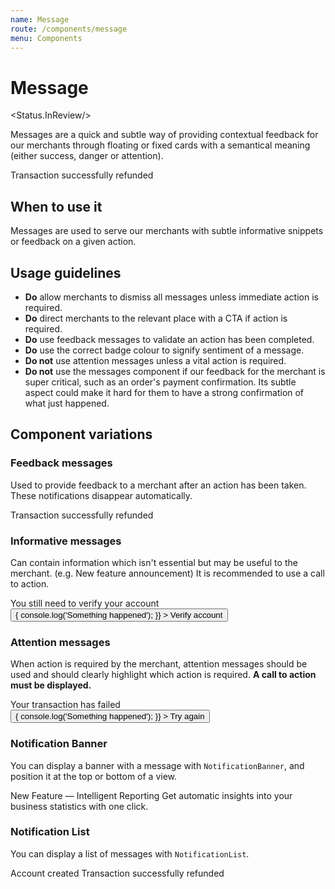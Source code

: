 ```yaml
---
name: Message
route: /components/message
menu: Components
---
```



# Message

<Status.InReview/>

Messages are a quick and subtle way of providing contextual feedback for our merchants through floating
or fixed cards with a semantical meaning (either success, danger or attention).

<Playground>
  <Message>
    <MessageIcon type={MessageIcon.SUCCESS}/>
    <Heading size={Heading.KILO} element="h4" margin={false}>
      Transaction successfully refunded
    </Heading>
  </Message>
</Playground>

## When to use it

Messages are used to serve our merchants with subtle informative snippets or feedback
on a given action.  

## Usage guidelines

- **Do** allow merchants to dismiss all messages unless immediate action is required.
- **Do** direct merchants to the relevant place with a CTA if action is required.
- **Do** use feedback messages to validate an action has been completed.
- **Do** use the correct badge colour to signify sentiment of a message.
- **Do not** use attention messages unless a vital action is required.
- **Do not** use the messages component if our feedback for the merchant is super critical,
such as an order's payment confirmation. Its subtle aspect could make it hard for them to have
a strong confirmation of what just happened.


## Component variations

### Feedback messages

Used to provide feedback to a merchant after an action
has been taken. These notifications disappear automatically.

<Playground>
  <Message>
    <MessageIcon type={MessageIcon.SUCCESS}/>
    <Heading size={Heading.KILO} element="h4" margin={false}>
      Transaction successfully refunded
    </Heading>
  </Message>
</Playground>

### Informative messages

 Can contain information which isn't essential but may
 be useful to the merchant. (e.g. New feature announcement) It is recommended
to use a call to action.

<Playground>
  <Message>
    <MessageIcon type={MessageIcon.WARNING}/>
    <div>
      <Heading size={Heading.KILO} element="h4" margin={false}>
        You still need to verify your account
      </Heading>
    </div>
    <MessageButton>
      <Button
        size={Button.KILO}
        onClick={e => {
          console.log('Something happened');
        }}
        >
        Verify account
      </Button>
    </MessageButton>
  </Message>
</Playground>

### Attention messages

When action is required by the merchant, attention
messages should be used and should clearly highlight which action is
required. **A call to action must be displayed.**

<Playground>
  <Message>
    <MessageIcon type={MessageIcon.ERROR}/>
    <div>
      <Heading size={Heading.KILO} element="h4" margin={false}>
        Your transaction has failed
      </Heading>
    </div>
    <MessageButton>
      <Button
        size={Button.KILO}
        onClick={e => {
          console.log('Something happened');
        }}
        >
        Try again
      </Button>
    </MessageButton>
  </Message>
</Playground>

### Notification Banner

You can display a banner with a message with `NotificationBanner`, and position it at the top or bottom of a view.

<Playground>
  <NotificationBanner>
    <Message>
      <MessageIcon type={MessageIcon.SUCCESS}/>
      <div>
        <Heading size={Heading.KILO} element="h4" noMargin>
          New Feature — Intelligent Reporting
        </Heading>
        <Text noMargin>Get automatic insights into your business statistics with one click.</Text>
      </div>
    </Message>
  </NotificationBanner>
</Playground>

### Notification List

You can display a list of messages with `NotificationList`.

<Playground>
  <NotificationList>
    <Message>
      <MessageIcon type={MessageIcon.SUCCESS}/>
      <Heading size={Heading.KILO} element="h4" noMargin>
        Account created
      </Heading>
    </Message>
    <Message>
      <MessageIcon type={MessageIcon.SUCCESS}/>
      <Heading size={Heading.KILO} element="h4" noMargin>
        Transaction successfully refunded
      </Heading>
    </Message>
  </NotificationList>
</Playground>